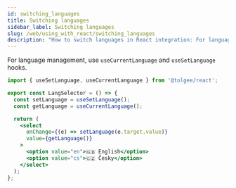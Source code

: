```yaml
---
id: switching_languages
title: Switching languages
sidebar_label: Switching languages
slug: /web/using_with_react/switching_languages
description: "How to switch languages in React integration: For language management, use useCurrentLanguage and useSetLanguage hooks."
---
```


For language management, use `useCurrentLanguage` and `useSetLanguage` hooks.

```jsx
import { useSetLanguage, useCurrentLanguage } from '@tolgee/react';

export const LangSelector = () => {
  const setLanguage = useSetLanguage();
  const getLanguage = useCurrentLanguage();

  return (
    <select
      onChange={(e) => setLanguage(e.target.value)}
      value={getLanguage()}
    >
      <option value="en">🇬🇧 English</option>
      <option value="cs">🇨🇿 Česky</option>
    </select>
  );
};
```